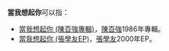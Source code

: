 '''當我想起你'''可以指：

* [[當我想起你_(陳百強專輯)|當我想起你 (陳百強專輯)]]，[[陳百強|陳百強]]1986年專輯。
* [[當我想起你_(張學友EP)|當我想起你 (張學友EP)]]，[[張學友|張學友]]2000年EP。

{{disambig|S|Cat=五字消歧义}}